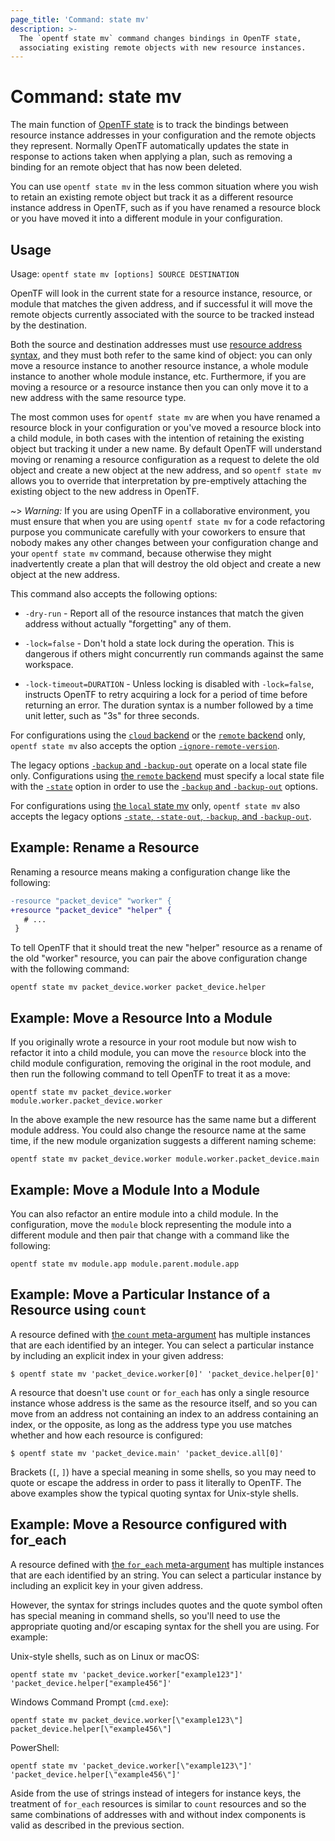 ```yaml
---
page_title: 'Command: state mv'
description: >-
  The `opentf state mv` command changes bindings in OpenTF state,
  associating existing remote objects with new resource instances.
---
```


# Command: state mv

The main function of [OpenTF state](/opentf/language/state) is
to track the bindings between resource instance addresses in your configuration
and the remote objects they represent. Normally OpenTF automatically
updates the state in response to actions taken when applying a plan, such as
removing a binding for an remote object that has now been deleted.

You can use `opentf state mv` in the less common situation where you wish
to retain an existing remote object but track it as a different resource
instance address in OpenTF, such as if you have renamed a resource block
or you have moved it into a different module in your configuration.

## Usage

Usage: `opentf state mv [options] SOURCE DESTINATION`

OpenTF will look in the current state for a resource instance, resource,
or module that matches the given address, and if successful it will move the
remote objects currently associated with the source to be tracked instead
by the destination.

Both the source and destination addresses must use
[resource address syntax](/opentf/cli/state/resource-addressing), and
they must both refer to the same kind of object: you can only move a resource
instance to another resource instance, a whole module instance to another
whole module instance, etc. Furthermore, if you are moving a resource or
a resource instance then you can only move it to a new address with the
same resource type.

The most common uses for `opentf state mv` are when you have renamed a
resource block in your configuration or you've moved a resource block into
a child module, in both cases with the intention of retaining the existing
object but tracking it under a new name. By default OpenTF will understand
moving or renaming a resource configuration as a request to delete the old
object and create a new object at the new address, and so `opentf state mv`
allows you to override that interpretation by pre-emptively attaching the
existing object to the new address in OpenTF.

~> _Warning:_ If you are using OpenTF in a collaborative environment, you
must ensure that when you are using `opentf state mv` for a code refactoring
purpose you communicate carefully with your coworkers to ensure that nobody
makes any other changes between your configuration change and your
`opentf state mv` command, because otherwise they might inadvertently create
a plan that will destroy the old object and create a new object at the new
address.

This command also accepts the following options:

- `-dry-run` - Report all of the resource instances that match the given
  address without actually "forgetting" any of them.

- `-lock=false` - Don't hold a state lock during the operation. This is
  dangerous if others might concurrently run commands against the same
  workspace.

- `-lock-timeout=DURATION` - Unless locking is disabled with `-lock=false`,
  instructs OpenTF to retry acquiring a lock for a period of time before
  returning an error. The duration syntax is a number followed by a time
  unit letter, such as "3s" for three seconds.

For configurations using the [`cloud` backend](/opentf/cli/cloud) or the [`remote` backend](/opentf/language/settings/backends/remote)
only, `opentf state mv`
also accepts the option
[`-ignore-remote-version`](/opentf/cli/cloud/command-line-arguments#ignore-remote-version).

The legacy options [`-backup` and `-backup-out`](/opentf/language/settings/backends/local#command-line-arguments)
operate on a local state file only. Configurations using
[the `remote` backend](/opentf/language/settings/backends/remote)
must specify a local state file with the [`-state`](/opentf/language/settings/backends/local#command-line-arguments)
option in order to use the [`-backup` and `-backup-out`](/opentf/language/settings/backends/local#command-line-arguments)
options.

For configurations using
[the `local` state mv](/opentf/language/settings/backends/local) only,
`opentf state mv` also accepts the legacy options
[`-state`, `-state-out`, `-backup`, and `-backup-out`](/opentf/language/settings/backends/local#command-line-arguments).

## Example: Rename a Resource

Renaming a resource means making a configuration change like the following:

```diff
-resource "packet_device" "worker" {
+resource "packet_device" "helper" {
   # ...
 }
```

To tell OpenTF that it should treat the new "helper" resource as a rename
of the old "worker" resource, you can pair the above configuration change
with the following command:

```shell
opentf state mv packet_device.worker packet_device.helper
```

## Example: Move a Resource Into a Module

If you originally wrote a resource in your root module but now wish to refactor
it into a child module, you can move the `resource` block into the child
module configuration, removing the original in the root module, and then
run the following command to tell OpenTF to treat it as a move:

```shell
opentf state mv packet_device.worker module.worker.packet_device.worker
```

In the above example the new resource has the same name but a different module
address. You could also change the resource name at the same time, if the new
module organization suggests a different naming scheme:

```shell
opentf state mv packet_device.worker module.worker.packet_device.main
```

## Example: Move a Module Into a Module

You can also refactor an entire module into a child module. In the
configuration, move the `module` block representing the module into a different
module and then pair that change with a command like the following:

```shell
opentf state mv module.app module.parent.module.app
```

## Example: Move a Particular Instance of a Resource using `count`

A resource defined with [the `count` meta-argument](/opentf/language/meta-arguments/count)
has multiple instances that are each identified by an integer. You can
select a particular instance by including an explicit index in your given
address:

```shell
$ opentf state mv 'packet_device.worker[0]' 'packet_device.helper[0]'
```

A resource that doesn't use `count` or `for_each` has only a single resource
instance whose address is the same as the resource itself, and so you can
move from an address not containing an index to an address containing an index,
or the opposite, as long as the address type you use matches whether and how
each resource is configured:

```shell
$ opentf state mv 'packet_device.main' 'packet_device.all[0]'
```

Brackets (`[`, `]`) have a special meaning in some shells, so you may need to
quote or escape the address in order to pass it literally to OpenTF.
The above examples show the typical quoting syntax for Unix-style shells.

## Example: Move a Resource configured with for_each

A resource defined with [the `for_each` meta-argument](/opentf/language/meta-arguments/for_each)
has multiple instances that are each identified by an string. You can
select a particular instance by including an explicit key in your given
address.

However, the syntax for strings includes quotes and the quote symbol often
has special meaning in command shells, so you'll need to use the appropriate
quoting and/or escaping syntax for the shell you are using. For example:

Unix-style shells, such as on Linux or macOS:

```shell
opentf state mv 'packet_device.worker["example123"]' 'packet_device.helper["example456"]'
```

Windows Command Prompt (`cmd.exe`):

```shell
opentf state mv packet_device.worker[\"example123\"] packet_device.helper[\"example456\"]
```

PowerShell:

```shell
opentf state mv 'packet_device.worker[\"example123\"]' 'packet_device.helper[\"example456\"]'
```

Aside from the use of strings instead of integers for instance keys, the
treatment of `for_each` resources is similar to `count` resources and so
the same combinations of addresses with and without index components is
valid as described in the previous section.

